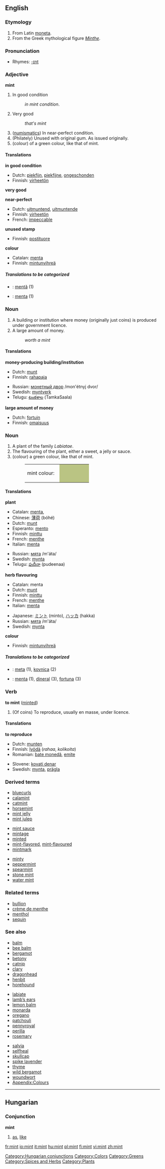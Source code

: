 ==English==

{{wikipedia}}

===Etymology===
#From Latin [[moneta]].
#From the Greek mythological figure ''[[Minthe]]''.

===Pronunciation===
*Rhymes: [[Rhymes:English:-ɪnt|-ɪnt]]

===Adjective===
'''mint'''

# In good condition 
#: ''in mint condition''.
# {{slang}} Very good
#: ''that's mint''
# ([[numismatics]]) In near-perfect condition.
# (Philately) Unused with original gum. As issued originally.
#(colour) of a green colour, like that of mint.

====Translations====
'''in good condition'''
{{top}}
*Dutch: [[piekfijn]], [[piekfijne]], [[ongeschonden]]
*Finnish: [[virheetön]]
{{mid}}
{{bottom}}

'''very good'''
{{top}}
{{mid}}
{{bottom}}

'''near-perfect'''
{{top}}
*Dutch: [[uitmuntend]], [[uitmuntende]]
*Finnish: [[virheetön]]
*French: [[impeccable]]
{{mid}}
{{bottom}}

'''unused stamp'''
{{top}}
*Finnish: [[postituore]]
{{mid}}
{{bottom}}

'''colour'''
{{top}}
*Catalan: [[menta]]
*Finnish: [[mintunvihreä]]
{{mid}}
{{bottom}}

=====Translations to be categorized=====
{{checktrans}}
<!--Remove this section once all of the translations below have been moved into the tables above.-->
*{{ttbc|Romanian}}: [[mentă]] {{f}} (1)
*{{ttbc|Spanish}}: [[menta]] {{f}} (1)

===Noun===
{{en-noun}}
# A building or institution where money (originally just coins) is produced under government licence.
# A large amount of money.
#:''worth a mint''

====Translations====
'''money-producing building/institution'''
{{top}}
*Dutch: [[munt]] {{m}}
*Finnish: [[rahapaja]]
{{mid}}
*Russian: [[монетный двор]] /mon'étnyj dvor/ {{m}}
*Swedish: [[myntverk]] {{c}}
*Telugu: [[టంకశాల]] (TamkaSaala)
{{bottom}}

'''large amount of money'''
{{top}}
*Dutch: [[fortuin]] {{n}}
*Finnish: [[omaisuus]]
{{mid}}
{{bottom}}

===Noun===
{{en-noun}}
# A plant of the family ''Labiatae''.
# The flavouring of the plant, either a sweet, a jelly or sauce.
#(colour) a green colour, like that of mint.
#:<table><tr><td>mint colour: &nbsp;</td><td bgcolor="#BAC483" width="80">&nbsp; </td></tr></table>

====Translations====
'''plant'''
{{top}}
*Catalan: [[menta]], {{f}}
*Chinese: [[薄荷]] (bóhé)
*Dutch: [[munt]] {{m}}
*Esperanto: [[mento]]
*Finnish: [[minttu]]
*French: [[menthe]]
*Italian: [[menta]] {{f}}
{{mid}}
*Russian: [[мята]] /m'áta/ {{f}}
*Swedish: [[mynta]] {{c}}
*Telugu: [[పుదీనా]] (pudeenaa)
{{bottom}}

'''herb flavouring'''
{{top}}
*Catalan: menta
*Dutch: [[munt]] {{m}}
*Finnish: [[minttu]]
*French: [[menthe]]
*Italian: [[menta]] {{f}}
{{mid}}
*Japanese: [[ミント]] (minto), [[ハッカ]] (hakka)
*Russian: [[мята]] /m'áta/ {{f}}
*Swedish: [[mynta]] {{c}}
{{bottom}}

'''colour'''
{{top}}
*Finnish: [[mintunvihreä]]
{{mid}}
{{bottom}}

=====Translations to be categorized=====
{{checktrans}}
<!--Remove this section once all of the translations below have been moved into the tables above.-->
*{{ttbc|Slovene}}: [[meta]] {{f}} (1), [[kovnica]] {{f}} (2)
*{{ttbc|Spanish}}: [[menta]] {{f}} (1), [[dineral]] {{m}} (3), [[fortuna]] {{f}} (3)

===Verb===
'''to mint''' ([[minted]])
# (Of coins) To reproduce, usually en masse, under licence.

====Translations====
'''to reproduce'''
{{top}}
*Dutch: [[munten]]
*Finnish: [[lyödä]] (''rahaa'', ''kolikoita'')
*Romanian: [[bate monedă]], [[emite]]
{{mid}}
*Slovene: [[kovati denar]]
*Swedish: [[mynta]], [[prägla]]
{{bottom}}

===Derived terms===
{{top3}}
*[[bluecurls]]
*[[calamint]]
*[[catmint]]
*[[horsemint]]
*[[mint jelly]]
*[[mint julep]]
{{mid3}}
*[[mint sauce]]
*[[mintage]]
*[[minted]]
*[[mint-flavored]], [[mint-flavoured]]
*[[mintmark]]
{{mid3}}
*[[minty]]
*[[peppermint]]
*[[spearmint]]
*[[stone mint]]
*[[water mint]]
{{bottom}}

===Related terms===
*[[bullion]]
*[[crème de menthe]]
*[[menthol]]
*[[sequin]]

===See also===
{{top3}}
*[[balm]]
*[[bee balm]]
*[[bergamot]]
*[[betony]]
*[[catnip]]
*[[clary]]
*[[dragonhead]]
*[[henbit]]
*[[horehound]]
{{mid3}}
*[[labiate]]
*[[lamb’s ears]]
*[[lemon balm]]
*[[monarda]]
*[[oregano]]
*[[patchouli]]
*[[pennyroyal]]
*[[perilla]]
*[[rosemary]]
{{mid3}}
*[[salvia]]
*[[selfheal]]
*[[skullcap]]
*[[spike lavender]]
*[[thyme]]
*[[wild bergamot]]
*[[woundwort]]
*[[Wiktionary Appendix:Colours|Appendix:Colours]]
{{bottom}}


----

==Hungarian==

===Conjunction===
'''mint'''

# [[as]], [[like]]

[[Category:Hungarian conjunctions]]

[[Category:Colors]]
[[Category:Greens]]
[[Category:Spices and Herbs]]
[[Category:Plants]]

[[fr:mint]]
[[io:mint]]
[[it:mint]]
[[hu:mint]]
[[pl:mint]]
[[fi:mint]]
[[vi:mint]]
[[zh:mint]]